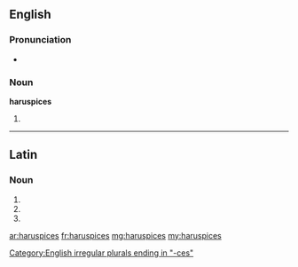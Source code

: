 ==English==

===Pronunciation===
* {{a|RP}} {{IPA|/hæˈɹʊspɪsiːz/}}

===Noun===
'''haruspices''' {{p}}

# {{plural of|haruspex}}

[[Category:English irregular plurals ending in "-ces"]]

----

==Latin==

===Noun===
{{la-noun-form|haruspicēs}}

# {{inflection of|haruspex|haruspex|nom|p|lang=la}}
# {{inflection of|haruspex|haruspex|acc|p|lang=la}}
# {{inflection of|haruspex|haruspex|voc|p|lang=la}}

[[ar:haruspices]]
[[fr:haruspices]]
[[mg:haruspices]]
[[my:haruspices]]